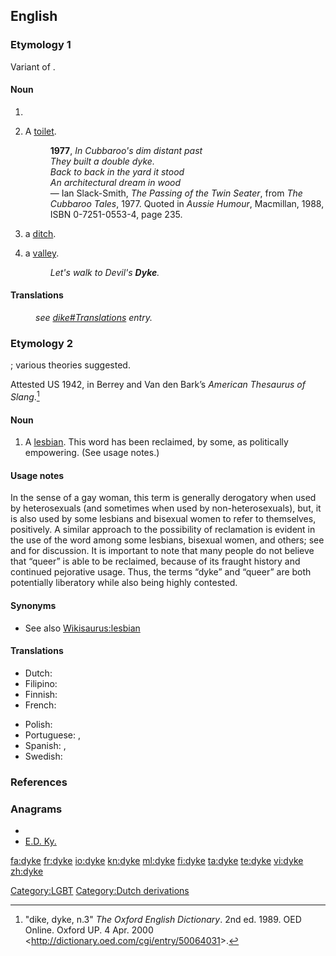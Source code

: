 {{also|dike}}
==English==
{{wikipedia}}
===Etymology 1===
Variant of {{term|dike}}.

====Noun====
{{en-noun}}

# {{alternative spelling of|[[dike]]}}
# {{AU}} {{slang}} A [[toilet]].
#: '''1977''', ''In Cubbaroo's dim distant past <br> They built a double dyke. <br> Back to back in the yard it stood <br> An architectural dream in wood'' <br> &mdash; Ian Slack-Smith, ''The Passing of the Twin Seater'', from ''The Cubbaroo Tales'', 1977.  Quoted in ''Aussie Humour'', Macmillan, 1988, ISBN 0-7251-0553-4, page 235.
#{{British}} a [[ditch]].
#{{Sussex}} a [[valley]].
#:''Let's walk to Devil's '''Dyke'''.''

====Translations====
{{trans-top|variant spelling of dike}}
: ''see [[dike#Translations]] entry.''
{{trans-mid}}
{{trans-bottom}}

===Etymology 2===
{{wikipedia|Dyke (slang)}}
{{unk.}}; various theories suggested.

Attested US 1942, in Berrey and Van den Bark’s ''American Thesaurus of Slang''.<ref>"dike, dyke, n.3" ''The Oxford English Dictionary''. 2nd ed. 1989. OED Online. Oxford UP. 4 Apr. 2000 <http://dictionary.oed.com/cgi/entry/50064031>.</ref> 

====Noun====
{{en-noun}}

# {{context|slang|pejorative}} A [[lesbian]].  This word has been reclaimed, by some, as politically empowering. (See usage notes.)

[[Category:LGBT]]

====Usage notes====
In the sense of a gay woman, this term is generally derogatory when used by heterosexuals (and sometimes when used by non-heterosexuals), but, it is also used by some lesbians and bisexual women to refer to themselves, positively.  A similar approach to the possibility of reclamation is evident in the use of the word {{term|queer}} among some lesbians, bisexual women, and others; see {{w|reclaimed word}} and {{w|reappropriation}} for discussion.  It is important to note that many people do not believe that “queer” is able to be reclaimed, because of its fraught history and continued pejorative usage.  Thus, the terms “dyke” and “queer” are both potentially liberatory while also being highly contested.

====Synonyms====
* See also [[Wikisaurus:lesbian]]

====Translations====
{{trans-top|lesbian}}
* Dutch: {{t+|nl|pot|f}}
* Filipino: {{tø|fil|tibo|xs=Filipino}}
* Finnish: {{t+|fi|lesbo}}
* French: {{t+|fr|gouine|f}}
{{trans-mid}}
* Polish: {{t|pl|lesba|f}}
* Portuguese: {{t+|pt|sapatão|m}}, {{t+|pt|fufa|f}}
* Spanish: {{t+|es|tortillera|f}}, {{t+|es|bollo|f}}
* Swedish: {{t+|sv|flata|c}}
{{trans-bottom}}

===References===
<references/>

===Anagrams===
* {{alphagram|deky}}
* [[E.D. Ky.#English|E.D. Ky.]]

[[Category:Dutch derivations]]

[[fa:dyke]]
[[fr:dyke]]
[[io:dyke]]
[[kn:dyke]]
[[ml:dyke]]
[[fi:dyke]]
[[ta:dyke]]
[[te:dyke]]
[[vi:dyke]]
[[zh:dyke]]